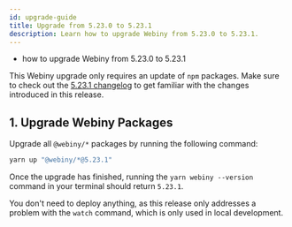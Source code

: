 ```yaml
---
id: upgrade-guide
title: Upgrade from 5.23.0 to 5.23.1
description: Learn how to upgrade Webiny from 5.23.0 to 5.23.1.
---
```



<Alert type="success" title="What you’ll learn">

- how to upgrade Webiny from 5.23.0 to 5.23.1

</Alert>

<Alert type="info">

This Webiny upgrade only requires an update of `npm` packages.
Make sure to check out the [5.23.1 changelog](/docs/release-notes/5.23.1/changelog) to get familiar with the changes introduced in this release.

</Alert>

## 1. Upgrade Webiny Packages

Upgrade all `@webiny/*` packages by running the following command:

```bash
yarn up "@webiny/*@5.23.1"
```

Once the upgrade has finished, running the `yarn webiny --version` command in your terminal should return `5.23.1`.

<Alert type="info">

You don't need to deploy anything, as this release only addresses a problem with the `watch` command, which is only used in local development.

</Alert>
